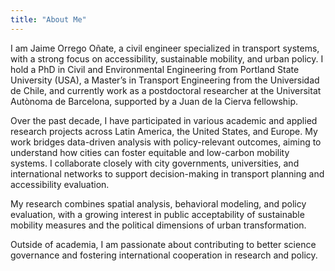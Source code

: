 ```yaml
---
title: "About Me"
---
```



I am Jaime Orrego Oñate, a civil engineer specialized in transport systems, with a strong focus on accessibility, sustainable mobility, and urban policy. I hold a PhD in Civil and Environmental Engineering from Portland State University (USA), a Master’s in Transport Engineering from the Universidad de Chile, and currently work as a postdoctoral researcher at the Universitat Autònoma de Barcelona, supported by a Juan de la Cierva fellowship.

Over the past decade, I have participated in various academic and applied research projects across Latin America, the United States, and Europe. My work bridges data-driven analysis with policy-relevant outcomes, aiming to understand how cities can foster equitable and low-carbon mobility systems. I collaborate closely with city governments, universities, and international networks to support decision-making in transport planning and accessibility evaluation.

My research combines spatial analysis, behavioral modeling, and policy evaluation, with a growing interest in public acceptability of sustainable mobility measures and the political dimensions of urban transformation.

Outside of academia, I am passionate about contributing to better science governance and fostering international cooperation in research and policy.
